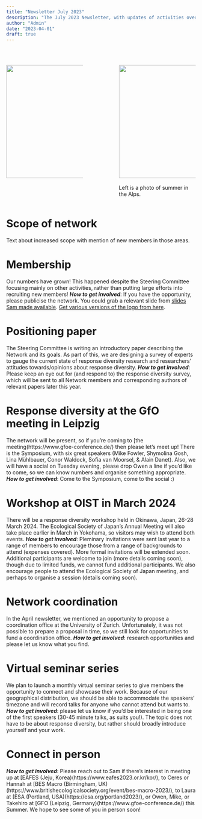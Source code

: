 ```yaml
---
title: "Newsletter July 2023"
description: "The July 2023 Newsletter, with updates of activities over the last few months, and how to get involved."
author: "Admin"
date: "2023-04-01"
draft: true
---
```


\

::: columns
::: {.column width="40%"}
![](../assets/images/Alps_Owen.jpeg){width="300"}
:::

::: {.column width="10%"}
<!-- empty column to create gap -->
:::

::: {.column width="40%"}
![](../assets/logo/Horizontal_Lockup_Black.png){width="300"}\
\
Left is a photo of summer in the Alps.
:::
:::

# Scope of network

Text about increased scope with mention of new members in those areas.

# Membership

Our numbers have grown! This happened despite the Steering Committee focusing mainly on other activities, rather than putting large efforts into recruiting new members! ***How to get involved***: If you have the opportunity, please publicise the network. You could grab a relevant slide from [slides Sam made available](../posts/2023-03-01-RDN-at-ESJ.qmd). [Get various versions of the logo from here](https://github.com/ResponseDiversityNetwork/RDN-website/tree/main/assets/logo).

# Positioning paper

The Steering Committee is writing an introductory paper describing the Network and its goals. As part of this, we are designing a survey of experts to gauge the current state of response diversity research and researchers' attitudes towards/opinions about response diversity. ***How to get involved***: Please keep an eye out for (and respond to) the response diversity survey, which will be sent to all Network members and corresponding authors of relevant papers later this year.

# Response diversity at the GfO meeting in Leipzig

The network will be present, so if you're coming to \[the meeting(https://www.gfoe-conference.de/) then please let's meet up! There is the Symposium, with six great speakers (Mike Fowler, Shymolina Gosh, Lina Mühlbauer, Conor Waldock, Sofia van Moorsel, & Alain Danet). Also, we will have a social on Tuesday evening, please drop Owen a line if you'd like to come, so we can know numbers and organise something appropriate. ***How to get involved***: Come to the Symposium, come to the social :)

# Workshop at OIST in March 2024

There will be a response diversity workshop held in Okinawa, Japan, 26-28 March 2024. The Ecological Society of Japan's Annual Meeting will also take place earlier in March in Yokohama, so visitors may wish to attend both events. ***How to get involved***: Pleminary invitations were sent last year to a range of members to encourage those from a range of backgrounds to attend (expenses covered). More formal invitations will be extended soon. Additional participants are welcome to join (more details coming soon), though due to limited funds, we cannot fund additional participants. We also encourage people to attend the Ecological Society of Japan meeting, and perhaps to organise a session (details coming soon).

# Network coordination

In the April newsletter, we mentioned an opportunity to propose a coordination office at the University of Zurich. Unfortunately, it was not possible to prepare a proposal in time, so we still look for opportunities to fund a coordination office. ***How to get involved***: research opportunities and please let us know what you find.

# Virtual seminar series

We plan to launch a monthly virtual seminar series to give members the opportunity to connect and showcase their work. Because of our geographical distribution, we should be able to accommodate the speakers' timezone and will record talks for anyone who cannot attend but wants to. ***How to get involved***: please let us know if you'd be interested in being one of the first speakers (30-45 minute talks, as suits you!). The topic does not have to be about response diversity, but rather should broadly introduce yourself and your work.

# Connect in person

***How to get involved***: Please reach out to Sam if there's interest in meeting up at \[EAFES (Jeju, Korea)(https://www.eafes2023.or.kr/kor/), to Ceres or Hannah at \[BES Macro (Birmingham, UK)(https://www.britishecologicalsociety.org/event/bes-macro-2023/), to Laura at \[ESA (Portland, USA)(https://esa.org/portland2023/), or Owen, Mike, or Takehiro at \[GFO (Leipzig, Germany)(https://www.gfoe-conference.de/) this Summer. We hope to see some of you in person soon! 
